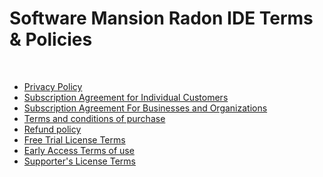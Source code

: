 # Software Mansion Radon IDE Terms & Policies

<br />

- [Privacy Policy](/legal/privacy-policy)
- [Subscription Agreement for Individual Customers](/legal/personal-license-terms)
- [Subscription Agreement For Businesses and Organizations](/legal/b2b-license-terms)
- [Terms and conditions of purchase](/lega/purchase-terms)
- [Refund policy](/legal/refund-policy)
- [Free Trial License Terms](/legal/free-trial)
- [Early Access Terms of use](/legal/terms-of-use)
- [Supporter's License Terms](/legal/supporter-terms)
